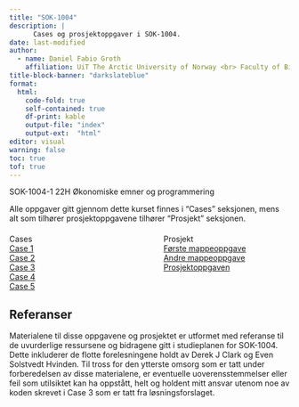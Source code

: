 ```yaml
---
title: "SOK-1004"
description: |
      Cases og prosjektoppgaver i SOK-1004.  
date: last-modified
author:
  - name: Daniel Fabio Groth
    affiliation: UiT The Arctic University of Norway <br> Faculty of Biosciences, Fisheries and Economics.
title-block-banner: "darkslateblue"
format:
  html: 
    code-fold: true
    self-contained: true
    df-print: kable
    output-file: "index"
    output-ext:  "html"
editor: visual
warning: false
toc: true
tof: true
---
```


SOK-1004-1 22H Økonomiske emner og programmering

Alle oppgaver gitt gjennom dette kurset finnes i "Cases" seksjonen, mens alt som tilhører prosjektoppgavene tilhører "Prosjekt" seksjonen.

```{=html}
<div class="center" style="display: flex; justify-content: space-between; margin-top: 20px;">
      <div style="width: 45%; position: relative;">
        <div class="content-overlay">
          <div class="text-overlay">Cases</div>
            <a href="/SOK-1004/Cases/Case_1_reworked.html" class="larger">Case 1</a>
            <br>
            <a href="/SOK-1004/Cases/Case_2_reworked.html" class="larger">Case 2</a>
            <br>
            <a href="/SOK-1004/Cases/Case_3_reworked.html" class="larger">Case 3</a>
            <br>
            <a href="/SOK-1004/Cases/Case_4_reworked.html" class="larger">Case 4</a>
            <br>
            <a href="/SOK-1004/Cases/Case_5_reworked.html" class="larger">Case 5</a>
        </div>
    </div>
    <div style="width: 45%; position: relative;">
        <div class="content-overlay">
          <div class="text-overlay">Prosjekt</div>
            <a href="/SOK-1004/Mappeoppgave1/Mappeoppgave_1_reworked.html" class="larger">Første mappeoppgave</a>
            <br>
            <a href="/SOK-1004/Mappeoppgave2/Mappeoppgave_2_reworked.html" class="larger">Andre mappeoppgave</a>
            <br>
            <a href="/SOK-1004/Prosjektoppgave/3_11_Task2_3_4_SOK1005_Project_V23.html" class="larger">Prosjektoppgaven</a>
        </div>
    </div>
</div>
```

## Referanser

Materialene til disse oppgavene og prosjektet er utformet med referanse til de uvurderlige ressursene og bidragene gitt i studieplanen for SOK-1004. Dette inkluderer de flotte forelesningene holdt av Derek J Clark og Even Solstvedt Hvinden. Til tross for den ytterste omsorg som er tatt under forberedelsen av disse materialene, er eventuelle uoverensstemmelser eller feil som utilsiktet kan ha oppstått, helt og holdent mitt ansvar utenom noe av koden skrevet i Case 3 som er tatt fra løsningsforslaget.
